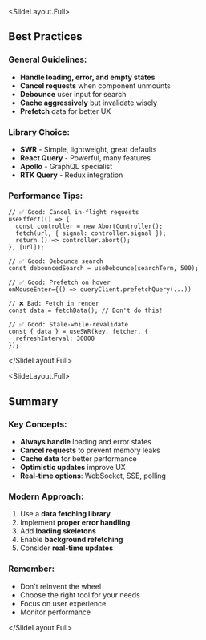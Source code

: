
<SlideLayout.Full>
## Best Practices

### General Guidelines:
- **Handle loading, error, and empty states**
- **Cancel requests** when component unmounts
- **Debounce** user input for search
- **Cache aggressively** but invalidate wisely
- **Prefetch** data for better UX

### Library Choice:
- **SWR** - Simple, lightweight, great defaults
- **React Query** - Powerful, many features
- **Apollo** - GraphQL specialist
- **RTK Query** - Redux integration

### Performance Tips:
```tsx
// ✅ Good: Cancel in-flight requests
useEffect(() => {
  const controller = new AbortController();
  fetch(url, { signal: controller.signal });
  return () => controller.abort();
}, [url]);

// ✅ Good: Debounce search
const debouncedSearch = useDebounce(searchTerm, 500);

// ✅ Good: Prefetch on hover
onMouseEnter={() => queryClient.prefetchQuery(...))

// ❌ Bad: Fetch in render
const data = fetchData(); // Don't do this!

// ✅ Good: Stale-while-revalidate
const { data } = useSWR(key, fetcher, {
  refreshInterval: 30000
});
```

</SlideLayout.Full>

<SlideLayout.Full>
## Summary

### Key Concepts:
- **Always handle** loading and error states
- **Cancel requests** to prevent memory leaks
- **Cache data** for better performance
- **Optimistic updates** improve UX
- **Real-time options**: WebSocket, SSE, polling

### Modern Approach:
1. Use a **data fetching library**
2. Implement **proper error handling**
3. Add **loading skeletons**
4. Enable **background refetching**
5. Consider **real-time updates**

### Remember:
- Don't reinvent the wheel
- Choose the right tool for your needs
- Focus on user experience
- Monitor performance

</SlideLayout.Full>